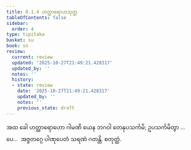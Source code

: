 ```yaml
---
title: 8.1.4 ဟတ္ထာရောဟသုတ္တ
tableOfContents: false
sidebar:
  order: 4
type: tipitaka
basket: su
book: sn
review:
  current: review
  updated: '2025-10-27T21:49:21.428317'
  updated_by: ''
  notes: ''
  history:
  - state: review
    date: '2025-10-27T21:49:21.428317'
    updated_by: ''
    notes: ''
    previous_state: draft
---
```



<ReviewStatus review={frontmatter.review} showDetails={true} />

<HypothesisAnnotation frontmatter={frontmatter} />

<DynamicBreadcrumb />

<Division number="356" book="sn" e="ch" v="18" p="331">

<Paragraph number="1556" book="sn">
အထ ခေါ ဟတ္ထာရောဟော ဂါမဏိ ယေန ဘဂဝါ တေနုပသင်္ကမိ; ဥပသင်္ကမိတွာ …ပေ…  အဇ္ဇတဂ္ဂေ ပါဏုပေတံ သရဏံ ဂတန္တိ.

</Paragraph>
</Division>

<Paragraph number="1557" type="center" book="sn">
စတုတ္ထံ.
</Paragraph>